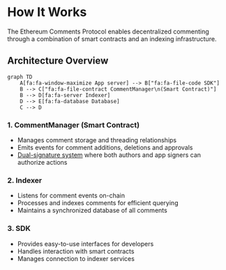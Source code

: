 # How It Works

The Ethereum Comments Protocol enables decentralized commenting through a combination of smart contracts and an indexing infrastructure.

## Architecture Overview

```mermaid
graph TD
    A[fa:fa-window-maximize App server] --> B["fa:fa-file-code SDK"]
    B --> C["fa:fa-file-contract CommentManager\n(Smart Contract)"]
    B --> D[fa:fa-server Indexer]
    D --> E[fa:fa-database Database]
    C --> D
```

### 1. CommentManager (Smart Contract)

- Manages comment storage and threading relationships
- Emits events for comment additions, deletions and approvals
- [Dual-signature system](/dual-signature-system) where both authors and app signers can authorize actions

### 2. Indexer

- Listens for comment events on-chain
- Processes and indexes comments for efficient querying
- Maintains a synchronized database of all comments

### 3. SDK

- Provides easy-to-use interfaces for developers
- Handles interaction with smart contracts
- Manages connection to indexer services

